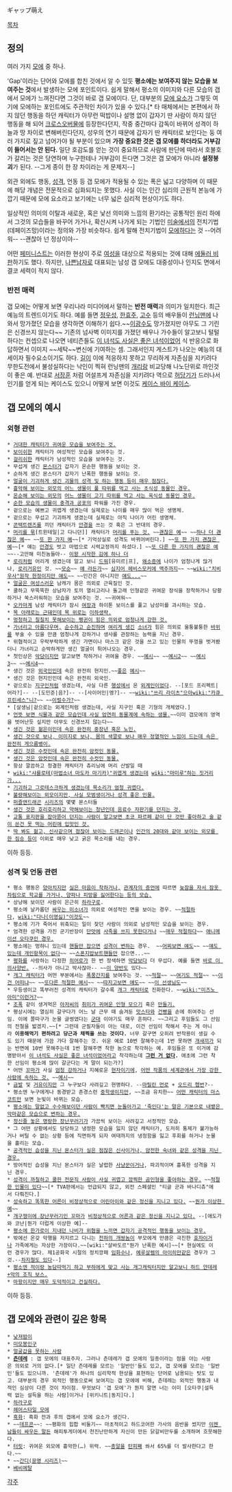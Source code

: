 ギャップ萌え

[[목차]]

== 정의 ==
여러 가지 [[모에]] 중 하나.

'Gap'이라는 단어와 모에를 합친 것에서 알 수 있듯 '''평소에는 보여주지 않는 모습을 보여주는 것'''에서 발생하는 모에 포인트이다. 쉽게 말해서 평소의 이미지와 다른 모습의 갭에서 모에가 느껴진다면 그것이 바로 갭 모에이다. 단, 대부분의 [[모에 요소]]가 그렇듯 여기에 모에하는 포인트에도 주관적인 차이가 있을 수 있다.[*  타 매체에서는 본편에서 하지 않던 행동을 하던 캐릭터가 아무런 떡밥이나 설명 없이 갑자기 딴 사람이 하지 않던 행동을 해 되어 [[크로스오버]]물에 등장한다던지, 작중 중간마다 감독이 바뀌어 성격이 하늘과 땅 차이로 변해버린다던지, 성우의 연기 때문에 갑자기 딴 캐릭터로 보인다는 둥 여러 가지로 짚고 넘어가야 될 부분이 있으며 '''가장 중요한 것은 갭 모에를 하더라도 거부감이 들어서는 안 된다.''' 일단 호감도를 얻는 것이 중요하므로 사람에 판단에 따라서 호불호가 갈리는 것은 당연하며 누구한테나 거부감이 든다면 그것은 갭 모에가 아니라 '''설정붕괴'''가 된다. --그게 종이 한 장 차이라는 게 문제지--]

외관 외에도 행동, [[성격]], 언동 등 갭 모에가 적용될 수 있는 폭은 넓고 다양하며 이 때문에 해당 개념은 전문적으로 심화되지는 못했다. 사실 이는 인간 심리의 근원적 본능에 가깝기 때문에 모에 요소라고 보기에는 너무 넓은 심리적 현상이기도 하다.

일상적인 의미의 이탈과 새로운, 혹은 낯선 의미와 느낌의 환기라는 공통적인 원리 하에서 그것의 모습들을 바꾸어 가거나, 확산시켜 나가게 되는 기법인 [[미술]]에서의 전치기법(데페이즈망)이라는 정의와 가장 비슷하다. 쉽게 말해 전치기법이 [[모에]]하다는 것 --어려워-- --괜찮아 넌 정상이야--

어떤 [[페미니스트]]는 이러한 현상이 주로 [[여성]]을 대상으로 적용되는 것에 대해 [http://news.nate.com/view/20120329n02038 에둘러 비판]하기도 했다. 하지만, [[나쁜남자]]로 대표되는 남성 갭 모에도 대중성이나 인지도 면에서 결코 세력이 적지 않다.

=== 반전 매력 ===
갭 모에는 어떻게 보면 우리나라 미디어에서 말하는 '''반전 매력'''과 의미가 일치한다. 최근 예능의 트렌드이기도 하다. 예를 들면 [[정우성]], [[한효주]], [[고수]] 등의 배우들이 [[런닝맨]]에 나와서 망가졌던 모습을 생각하면 이해하기 쉽다.~~[[이광수]]도 망가졌지만 아무도 그 기린은 신경쓰지 않는다~~ 기존의 넘사벽 이미지를 가졌던 배우나 가수들이 알고보니 털털하다는 컨셉으로 나오면 네티즌들도 [[이 녀석도 사실은 좋은 녀석이었어]] 식 반응으로 화답하면서 이미지 ~~세탁~~변신에 기여하는 셈. 그래서인지 게스트가 나오는 예능의 대세이자 필수요소이기도 하다. [[길]]이 이에 적응하지 못하고 무리하게 자존심을 지키려다 무한도전에서 불성실하다는 낙인이 찍혀 런닝맨의 [[개리]]랑 비교당해 나노단위로 까인것이 좋은 예. 반대로 [[서장훈]] 처럼 어설프게 자존심을 지키려다 역으로 [[허당]]기가 드러나서 인기를 얻게 되는 케이스도 있으니 어떻게 보면 이것도 [[케이스 바이 케이스]].

== 갭 모에의 예시 ==
=== 외형 관련 ===
 * [[거요미|거대한 캐릭터가 귀여운 모습을 보여주는 것.]]
 * [[보이쉬]]한 캐릭터가 여성적인 모습을 보여주는 것.
 * [[걸리쉬]]한 캐릭터가 남성적인 모습을 보여주는 것.
 * 무섭게 생긴 [[몬스터]]가 갑자기 온순한 행동을 보이는 것.
 * 순하게 생긴 몬스터가 갑자기 난폭한 행동을 보이는 것.
 * [[브롯사몬|얼굴이 기괴하게 생긴 괴물의 성격 및 하는 행동 등이 매우 점잖다.]]
 * [[디아블로스|흉악해 보이는 외모의 어느 생물이 풀 따위를 먹고 사는 초식성 동물인 경우.]]
 * [[울크스스|온순해 보이는 외모의]] [[보팔래빗|어느 생물이 고기 따위를 먹고 사는 육식성 동물인 경우.]]
 * [[살생님|순한 모습의 생물이 ]][[충격과 공포]]의 파워를 가진 경우.
 * 겉으로는 예쁘고 귀엽게 생겼는데 실제로는 나이를 매우 많이 먹은 생명체.
 * 겉으로는 무섭고 기괴하게 생겼는데 실제로는 아직 나이가 어린 생명체.
 * [[콘택트렌즈]]를 끼던 캐릭터가 [[안경]]을 쓰는 것 혹은 그 반대의 경우.
 * [[포니테일|머리를 묶]][트윈테일|고 다니던]] 캐릭터가 [[스트레이트 헤어|머리를 푸는 것.]] ~~[[시구마 리카|괜찮은 예]]~~ ~~[[민지은|하나 더 괜찮은 예]]~~ ~~[[이치조 미쿠모|또 한 가지 예]]~~[* 기억상실로 성격도 바뀌어버린다.] ~~[[아케미 호무라|또 한 가지 괜찮은 예]]~~[* 얘는 [[안경]]도 벗고 마법으로 시력교정까지 하셨다.] ~~[[데코모리 사나에|또 다른 한 가지의 괜찮은 예]]~~--고만해 미친놈들아-- [[신채림|이왕 시작한 김에 하나 더]]
 * [[로리]]처럼 어리게 생겼는데 알고 보니 [[드워프|드워]][유미르|프], [[왜소증]]에 나이가 엄청나게 많거나, [[로리거유]]인 것. ~~[[모순]]~~ [[치이(나와 호랑이님)|얘 라든가]]~~ [[츠쿠요미 코모에|심지어 헤비스모커에 맥주까지]]~~ ~~[[wiki:"치비우사"원작 한정이지만 얘도]]~~ ~~인간은 아니지만 [[퍽(도타 2)|얘도...]]~~
 * [[이델|얼굴은 여성스러운]] 남캐가 몸은 의외로 근육질인 것.
 * 쿨하고 무뚝뚝한 상남자가 토끼 열쇠고리나 돌고래 인형같은 귀여운 장식을 장착하거나 당황하거나 쑥스러워하는 모습을 보여주는 것. ~~귀여워~~ 
 * [[오카마]]계 남성 캐릭터가 잠시 [[여장]]과 하이톤 보이스를 풀고 남성미를 과시하는 모습.
 * [[파이터(드래곤즈 크라운)|목 아래로는 근돼인데 목 위로는]] [[더 이상의 자세한 설명은 생략한다|이하생략.]]
 * [[왕펭귄몬|멍청하고 칠칠치 못해보이는 펭귄이 힘은 의외로 엄청나게 강한 것.]]
 * [[바스테몬|가녀리고 아름다우며,]] [[관은병(진삼국무쌍)|순수하고 순진하며]] [[라일라몬|여리게 생긴]] [[소녀]]가 힘은 의외로 울퉁불퉁한 [[바위]]를 부술 수 있을 만큼 엄청나게 강하거나 생사를 관장하는 능력을 지닌 경우.
 * 위협적이고 우락부락하게 생긴 가면이나 마스크 같은 것을 쓰고 있는 인물의 뚜껑을 벗겨봤더니 가녀리고 순박하게만 생긴 얼굴이 튀어나오는 경우.
 * 첫인상은 [[악당]]이지만 알고보면 착하거나 귀여울 경우. ~~[[한시현|예시]]~~ ~~[[박해마|예시2]]~~ ~~[[양시백|예시3]]~~ ~~[[기타노 세이이치로|예시4]]~~
 * 생긴 것은 [[외국인]]인데 속은 완전히 현지인.~~[[백인호(치즈인더트랩)|좋은]] [[백인하|예시]]~~
 * 생긴 것은 현지인인데 속은 완전히 외국인.
 * 겉으로는 [[지구인]]처럼 생겼는데, 사실 다른 [[행성]]에서 온 [[외계인]]이었다. --[포드 프리펙트|어라?]-- --[도민준|음?]-- --[사이어인|엥?]-- ~~[[wiki:"쓰리 라이츠"으아]][[wiki:"카큐 프린세스"니?]]~~ ~~[[닥터(닥터후)|이럴수가?]]~~
 * [살생님|겉으로는 외계인처럼 생겼는데, 사실 지구인 혹은 기형의 개체였다.]
 * [[산호|언뜻 보면 식물과 같은 모습인데 사실 엄연히 동물계에 속하는 생물.]]~~이미 갭모에의 영역을 벗어난듯 싶지만 아무도 신경쓰지 않는다~~
 * [[너 같은 할머니가 어디 있어|생긴 것은 젊은이인데 속은 완전히 중장년 혹은 노인.]]
 * [[에스피나스|생긴 것으로 보나, 이미지로 보나, 몸의 색깔로 보나 매우 정열적인 느낌이 드는데 속은 완전히 게으름뱅이.]]
 * [[게넬 셀타스|생긴 것은 수컷인데 속은 완전히 암컷인 동물.]]
 * [[아르셀타스|생긴 것은 암컷인데 속은 완전히 수컷인 동물.]]
 * 항상 깔끔하고 청결한 캐릭터가 츄리닝에 머리 산발일 때
 * [[wiki:"샤를로테(마법소녀 마도카 마기카)"귀엽게 생겼는데]] [[wiki:"마미루"하는 짓거리가...]]
 * [[피노키몬|기괴하고 그로테스크하게 생겼는데 목소리가 엄청 귀엽다.]]
 * [[인상파|불량해보이는 외모이지만, 사실 모범생이거나 성격 좋은 인물.]]
 * [[퍼즐앤드래곤]] [[퍼즐앤드래곤 Z|시리즈]]의 몇몇 몬스터들
 * [[헤이와지마 시즈오|생긴 것은 호리호리하고 약해보이는 청년인데 음료수 자판기를 던지는 것.]]
 * [[헤이와지마 시즈오|교통 표지판을 잡아뜯어 던지는 사람이 알고보면 초코 파르페 같이 단 것만 좋아하고 술 같이 쓴건 못 먹는 어린애 입맛인 것.]]
 * [[No.17 레비아단 드래곤|딱 봐도 젊고, 신사같으며 점잖아 보이는 드래곤이나]] [[No.32 샤크 드레이크|인간의 20대와 같아 보이는 외모를 한 짐승 등]]이 이외로 매우 낮고 굵은 목소리를 내는 경우.

이하 등등. 
=== 성격 및 언동 관련 ===
 * 평소 행동은 [[양아치]]지만 [[퉁퉁이|실은 마음이 착하거나,]] [[카미시로 리오|관계자의 증언]]에 따르면 [[카미시로 료가|늦잠을 자서 잠옷 차림으로 학교를 가거나, 양파나 피망을 싫어한다는 등의 모습.]]
 * 상냥해 보이던 사람이 은근히 [[하라구로]].
 * 평소에 날카롭던 [[싸우는 미소녀]]가 의외로 여성적인 면을 보이는 경우. ~~[[미야우치 마야|적절하다]], [[wiki:"다나(이영싫)"이것도]]~~
 * 평소에 기가 죽어서 위축되는 일이 잦던 사람이 의외로 남성적인 모습을 보이는 경우.
 * 엄격한 성격을 가진 군기반장이 [[단맛]]에 [[중장 니베르|사족을 쓰지 못한다거나]] ~~[[엘자 스칼렛|매우 적절하다]]~~ [[베르팡강 클루조|애니메이션 오타쿠인 경우.]]
 * 평소에는 멍하니 있는데 [[후지와라 타쿠미|핸들만 잡으면]] [[사토 마코|성격이 변하는]] 경우.  ~~[[선우란|어찌보면 얘도]]~~ ~~[[아리안나 하야마 알레아르디|얘도 있는데 개인항목이 없다]]~~ ~~[[스폰지밥]]보트핸들만 잡으면...~~
 * [[평화]]를 사랑하는 다정한 [[히어로]]가 한 번 정색하면 [[악당]]보다 더 무섭다. 예를 들면 [[닥터(닥터후)|바로 이 의사양반.]] --의사가 아니고 박사잖아-- ~~[[닥터 스트레인지|이 양반]]도 있다~~
 * [[개그 캐릭터]]가 어떤 부분에서는 [[폭풍간지]]를 보여주는 것. ~~[[사카타 긴토키|적절]]~~ ~~[[로켓단 삼인방|여기도 적절]]~~ ~~[[모리 코고로|이건 어떠냐]]~~ ~~[[장동민/더 지니어스|또다른 적절한 예시]]~~ ~~[[올라프(겨울왕국)|따지고보면 얘도]]~~ ~~[[살생님|이 선생님도]]~~
 * 우등생이고 똑부러진 성격의 캐릭터가 갈수록 [[개그 캐릭터]]로 진화한다. ~~[[wiki:"미즈노 아미"이런거?]]~~
 * [[조폭]] 같이 생겨먹은 [[아저씨]]의 [[잭 와일드|취미가 귀여운 인형 모으기]] 혹은 [[폰 보르테르 경 그웬달|만들기.]]
 * 평상시에는 열심히 갈구다가 어느 날 근무 때 숨겨둔 [[맛스타]]와 [[건빵]]을 손에 쥐여주는 선임. 이에 쫄따구가 눈물 글썽였다는 [[군대]] 이야기도 매우 흔하다. ~~그리고 후임들도 그 선임의 전철을 밟겠지.~~[* 그런데 군필자들이 아는 대로, 이건 선임이 착해서 주는 게 아니라 '''이용해먹기 편하려고 당근과 채찍을 쓰는 것이다.''' 너무 갈구면 오히려 반작용이 생길 수도 있기 때문에 가끔 가다 잘해주는 것. 쉬운 예로 10번 잘해주는데 1번 못하면 [[개새끼]]가 되는 반면에 10번 못해주는데 1번 잘해주면 착한 놈으로 착각하는 예. 후임들은 또 이거에 감명받아서 [[이 녀석도 사실은 좋은 녀석이었어]]라고 착각하는데 '''[[그런 거 없다]].''' 애초에 그런 착한 선임이 평소에 많이 갈군다는 게 말이 되는가?]
 * 어떤 [[꼬마]]가 사실 [[괴력녀|엄청 강하거나]] 지혜로운 [[현자]]이기에, [[세계관 최강자|어떤 작품의 세계관에서 가장 강한 사람에 속하는 것.]] ~~[[아나이스 델 카릴|예시]]~~
 * [[금발]] 및 [[거유]]이지만 그 누구보다 사려깊고 현명하다. --[[마릴린 먼로]] + [[오드리 헵번]]?--
 * 평소엔 누구에게나 동경받고 존경스런 [[미사카 미코토|중학생]]이지만, ~~조금 유치한~~ [[게코타|어떤 캐릭터의 마스코트]]만 보면 눈빛이 바뀌는 모습.
 * [[브로리|평소에는 말없고 수수해보이던 사람이 빡치면 눈돌아가고 '죽인다'는 말은 기본으로 내뱉은 악마같은 모습으로 변하는 경우.]]
 * [[어니|정신줄 놓은 명랑한 장난꾸러기]]가 가끔씩 보이는 사려깊고 서정적인 모습.
 * 그 어떤 상황에서도 당당하고 냉정한 모습을 잃지 않던 캐릭터가, 도저히 통제가 불가능하거나 버틸 수 없는 상황 등에 직면하게 되자 여태까지의 냉정함을 잃고 후회를 하거나 눈물을 흘리는 모습.
 * [[자크(리그 오브 레전드)|공격적인 습성을 지닌 몬스터가 실은 점잖은 신사이거나, 얌전한 숙녀와 같은 성격을 지닌 경우.]]
 * 방어적인 습성을 지닌 몬스터가 실은 날렵한 [[사냥꾼]]이거나, 파괴적이며 흉폭한 성격을 지닌 경우.
 * [[제나 무라사키|성격이 까칠하고 쿨한 전문직 사람이 사실 귀엽고 깜찍한 곰인형을 좋아하는 경우.]] ~~[[마탄의 왕과 바나디스/등장인물#s-3.2|적절한 인물이 있다]]~~[* TVA판에서는 언급되지 않고, 외전 스페셜인 "티글 군과 바나디츄"에서 다뤄진다.]
 * [[키덜트|성숙하고 똑똑한 어른이 비정상적으로 어린아이와 같은 정신을 지니고 있다.]] ~~[[릭비|뭔가 이상한 예]]~~
 * [[애늙은이|개구쟁이에 장난꾸러기인 꼬마가]] [[어덜키드|비정상적으로 어른과 같은 정신을 지니고 있다.]] --[에도가와 코난|뭔가 더럽게 이상한 예]--
 * [[뷰티플라이|평소에 한가로이 지내던 나비가 위협을 느끼면 갑자기 공격적인 행동을 보이는 경우.]]
 * 밖에선 온갖 악행을 저지르고 다니는 [[천하의 개쌍놈]]이 부모에게 만큼은 극진한 [[효자]]이거나 가족에게는 자상한 가장이다.~~[wiki:"살바도르"뭔가 난폭한 예시]~~[* 현실에도 이런 경우가 많다. 제1공화국 시절의 정치깡패 [[임화수]]나, [[예루살렘의 아이히만]]같은 경우가 그것.--[[차지철|차지철도 있다]]--]
 * [[백모래|평소엔 적이랑 농담따먹기 하고 부하에게 맞고 사는 개그캐릭터지만 알고보니 하드 얀데레+악의 조직 보스.]]
 * [[솔로몬(이런 영웅은 싫어)|마왕이지만 매우 도덕적이고 건실하다.]]

이하 등등.

== 갭 모에와 관련이 깊은 항목 ==
 * [[낮져밤이]]
 * [[미모봉인구]]
 * [[얼굴값을 못하는 사람]]
 * '''[[츤데레]]''' : 갭 모에의 대표주자. 그러나 츤데레가 갭 모에의 일종이라는 점을 아는 사람은 의외로 거의 없다.[* 일단 츤데레를 모르는 '일반인'들도 있고, 갭 모에를 모르는 '일반인'들도 있으니까. '츤데레'가 하나의 심리학적 현상을 표현하는 단어로 남용되는 탓도 있고. 대부분의 경우 외적인 행동으로써 보여지는 갭 모에에 비해, 츤데레는 외적인 행동과 내적인 심상이 다른 것이 차이점. 무엇보다 '갭 모에'가 뭔지 알면 너는 이미 [오타쿠|설득력 없는 설득을 하는 사람]이거나 [위키니트|동지]다.]
 * [[하라구로]]
 * [[헤어스타일 모에]]
 * [[흑화]]: 흑화 전과 후의 갭에서 모에 요소가 생긴다.
 * ~~[[데프콘(가수)|데프콘]]~~: ~~평화의 힙합 비둘기~~ 마초적이고 하드코어한 가사의 음반을 썼지만 [[컨트롤 디스전|이젠 남들이 싸우든 말든]] 해피투게더에서 천진난만하게 자신이 만든 닭갈비만두를 소개하며 흐뭇해한다.
 * [[터릿(포탈)|터릿]]: 귀여운 외모에 흉악한(…) 위력. ~~[[총알]]을 [[탄피]]째 쏴서 65%를 더 발사한다고 한다.~~
 * ~~[[간디(문명 시리즈)]]~~
 * [[베비메탈]]

[[각주]]
